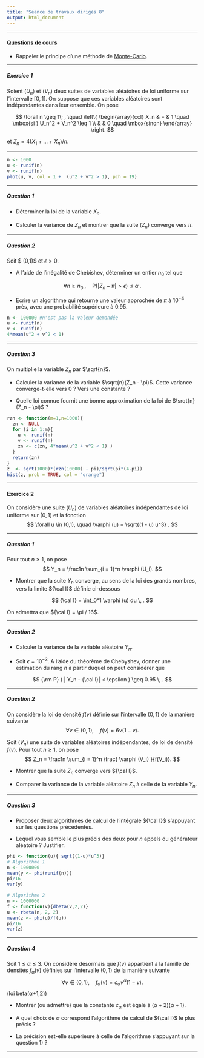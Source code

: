 ```yaml
---
title: "Séance de travaux dirigés 8"
output: html_document
---
```


** **

#### [Questions de cours](http://francoio.github.io/html/CM7.html) 

* Rappeler le principe d'une méthode de [Monte-Carlo](https://fr.wikipedia.org/wiki/Casino_de_Monte-Carlo).


** **

##### Exercice 1

Soient $(U_n)$ et $(V_n)$ deux suites de variables aléatoires de loi uniforme sur l'intervalle $[0,1]$. On suppose que ces variables aléatoires sont indépendantes dans leur ensemble. On pose 

$$ \forall n \geq 1\; , \quad \left\{ 
\begin{array}{ccl} 
X_n &  = & 1  \quad \mbox{si      } U_n^2 + V_n^2 \leq 1 \\
    &    & 0  \quad \mbox{sinon}
\end{array}
\right.
$$

et $Z_n = 4 ( X_1 + \dots + X_n )/ n$.

** ** 

```r
n <- 1000
u <- runif(n)
v <- runif(n)
plot(u, v, col = 1 +  (u^2 + v^2 > 1), pch = 19)
```


** **

##### Question 1 

* Déterminer la loi de la variable $X_n$. 

* Calculer la variance de $Z_n$ et montrer que la suite $(Z_n)$ converge vers $\pi$.

** ** 

##### Question 2

Soit $ \alpha \in (0,1)$ et $\epsilon >0$.

* A l'aide de l'inégalité de Chebishev, déterminer un entier $n_0$ tel que

$$ \forall n \geq n_0 \; , \quad \mbox{P}(|Z_n - \pi| > \epsilon) \leq \alpha \; .$$

* Ecrire un algorithme qui retourne une valeur approchée de $\pi$ à $10^{-4}$ près, avec une probabilité supérieure à $0.95$.      

```r
n <- 100000 #n'est pas la valeur demandée
u <- runif(n)
v <- runif(n)
4*mean(u^2 + v^2 < 1)
```

** **

##### Question 3

On multiplie la variable $Z_n$ par $\sqrt{n}$.

* Calculer la variance de la variable $\sqrt{n}(Z_n - \pi)$. Cette variance converge-t-elle vers 0 ? Vers une constante ?

* Quelle loi connue fournit une bonne approximation de la loi de $\srqt{n} (Z_n - \pi)$ ?

```r
rzn <- function(m=1,n=1000){
  zn <- NULL
  for (i in 1:m){
    u <- runif(n)
    v <- runif(n)
    zn <- c(zn, 4*mean(u^2 + v^2 < 1) )
  }
  return(zn)
}
z  <- sqrt(1000)*(rzn(10000) - pi)/sqrt(pi*(4-pi))
hist(z, prob = TRUE, col = "orange")
```


** ** 

#### Exercice 2

On considère une suite $(U_n)$ de variables aléatoires indépendantes de loi uniforme sur $(0,1)$ et la fonction
$$
\forall u \in (0,1), \quad \varphi (u) =    \sqrt{(1 - u) u^3} .
$$

** ** 

##### Question 1

Pour tout $n\geq 1$, on pose
$$
 Y_n = \frac1n  \sum_{i = 1}^n \varphi (U_i).
$$

* Montrer que la suite $Y_n$ converge, au sens de la loi des grands nombres, vers la limite ${\cal I}$ définie ci-dessous

$$
{\cal I} = \int_0^1   \varphi (u) du   \, .
$$

On admettra que ${\cal I} = \pi / 16$.

** **

##### Question 2

* Calculer la variance de la variable aléatoire $Y_n$.

* Soit $\epsilon = 10^{-3}$. A l'aide du théorème de Chebyshev, donner une estimation du rang $n$ à partir duquel on peut considérer que

$$
{\rm P} ( | Y_n - {\cal I}|  < \epsilon ) \geq 0.95 \, .
$$


** **

##### Question 2

On considère la loi de densité $f(v)$ définie sur l'intervalle $(0,1)$ de la manière suivante
$$
\forall v \in (0,1), \quad f(v) = 6 v(1 - v) .
$$

Soit $(V_n)$ une suite de variables aléatoires indépendantes, de loi de densité $f(v)$. Pour tout $n\geq 1$, on pose
$$
 Z_n = \frac1n  \sum_{i = 1}^n \frac{ \varphi (V_i) }{f(V_i)}.
$$


* Montrer que la suite $Z_n$ converge vers ${\cal I}$.

* Comparer la variance de la variable aléatoire $Z_n$ à celle de la variable $Y_n$.

** **

##### Question 3

* Proposer deux algorithmes de calcul de l'intégrale ${\cal I}$ s'appuyant sur les questions précédentes. 

* Lequel vous semble le plus précis des deux pour $n$ appels du générateur aléatoire ? Justifier.

```r
phi <- function(u){ sqrt((1-u)*u^3)}
# Algorithme 1
n <- 1000000
mean(y <- phi(runif(n)))
pi/16
var(y)

# Algorithme 2
n <- 1000000
f <- function(v){dbeta(v,2,2)}
u <- rbeta(n, 2, 2)
mean(z <- phi(u)/f(u))
pi/16
var(z)
```

** ** 

##### Question 4

Soit $1\leq \alpha \leq 3$. On considère désormais que $f(v)$ appartient à la famille de densités $f_{\alpha}(v)$ définies sur l'intervalle $(0,1)$ de la manière suivante
$$
\forall v \in (0,1), \quad f_{\alpha}(v) = c_{\alpha} v^{\alpha} (1 - v) .
$$
(loi beta($\alpha$+1,2))


* Montrer (ou admettre) que la constante $c_{\alpha}$ est égale à $(\alpha + 2)(\alpha +1)$.

* A quel choix de $\alpha$ correspond l'algorithme de calcul de ${\cal I}$ le plus précis ? 

* La précision est-elle supérieure à celle de l'algorithme s'appuyant sur la question 1) ?

** **







